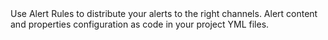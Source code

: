 <CardGroup cols={2}>
  <Card title="Alerts rules" icon="cloud" iconType="solid" href="/features/alerts-and-incidents/alert-rules">
    Use Alert Rules to distribute your alerts to the right channels.
  </Card>
  <Card title="Alerts configuration in code" icon="code" iconType="solid" href="/cloud/guides/alerts-configuration">
    Alert content and properties configuration as code in your project YML files.
  </Card>
</CardGroup>
